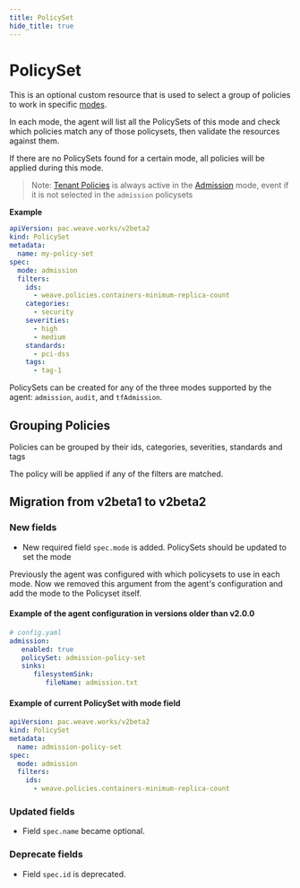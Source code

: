 ```yaml
---
title: PolicySet
hide_title: true
---
```



# PolicySet <TierLabel tiers="Enterprise" />

This is an optional custom resource that is used to select a group of policies to work in specific [modes](./weave-policy-profile.mdx#agent-modes).

In each mode, the agent will list all the PolicySets of this mode and check which policies match any of those policysets, then validate the resources against them.

If there are no PolicySets found for a certain mode, all policies will be applied during this mode.

> Note: [Tenant Policies](./policy.mdx#tenant-policy) is always active in the [Admission](#admission) mode, event if it is not selected in the `admission` policysets

**Example**
```yaml
apiVersion: pac.weave.works/v2beta2
kind: PolicySet
metadata:
  name: my-policy-set
spec:
  mode: admission
  filters:
    ids:
      - weave.policies.containers-minimum-replica-count
    categories:
      - security
    severities:
      - high
      - medium
    standards:
      - pci-dss
    tags:
      - tag-1
```

PolicySets can be created for any of the three modes supported by the agent: `admission`, `audit`, and `tfAdmission`.


## Grouping Policies

Policies can be grouped by their ids, categories, severities, standards and tags

The policy will be applied if any of the filters are matched.


## Migration from v2beta1 to v2beta2

### New fields
- New required field `spec.mode` is added. PolicySets should be updated to set the mode

Previously the agent was configured with which policysets to use in each mode. Now we removed this argument from the agent's configuration and add the mode to the Policyset itself.

#### Example of the agent configuration in versions older than v2.0.0

```yaml
# config.yaml
admission:
   enabled: true
   policySet: admission-policy-set
   sinks:
      filesystemSink:
         fileName: admission.txt
```

#### Example of current PolicySet with mode field

```yaml
apiVersion: pac.weave.works/v2beta2
kind: PolicySet
metadata:
  name: admission-policy-set
spec:
  mode: admission
  filters:
    ids:
      - weave.policies.containers-minimum-replica-count
```


### Updated fields
- Field `spec.name` became optional.

### Deprecate fields
- Field `spec.id` is deprecated.
